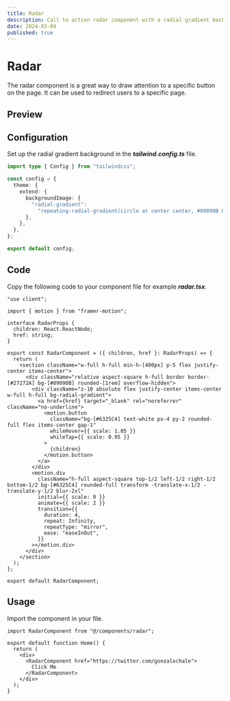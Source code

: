 ```yaml
---
title: Radar
description: Call to action radar component with a radial gradient background.
date: 2024-03-04
published: true
---
```


# Radar

The radar component is a great way to draw attention to a specific button on the page. It can be used to redirect users to a specific page.

## Preview

<ComponentPreview name="radar"/>  

## Configuration

Set up the radial gradient background in the ***tailwind.config.ts*** file.

```ts {6-9} 
import type { Config } from "tailwindcss";

const config = {
  theme: {
    extend: {
      backgroundImage: {
        "radial-gradient":
          "repeating-radial-gradient(circle at center center, #09090B 0%, #09090B 55px, transparent 58px);",
      },
    },
  },
};

export default config;
```

## Code

Copy the following code to your component file for example ***radar.tsx***.

```tsx
"use client";

import { motion } from "framer-motion";

interface RadarProps {
  children: React.ReactNode;
  href: string;
}

export const RadarComponent = ({ children, href }: RadarProps) => {
  return (
    <section className="w-full h-full min-h-[400px] p-5 flex justify-center items-center">
      <div className="relative aspect-square h-full border border-[#27272A] bg-[#09090B] rounded-[1rem] overflow-hidden">
        <div className="z-10 absolute flex justify-center items-center w-full h-full bg-radial-gradient">
          <a href={href} target="_blank" rel="noreferrer" className="no-underline">
            <motion.button
              className="bg-[#6325C4] text-white px-4 py-2 rounded-full flex items-center gap-1"
              whileHover={{ scale: 1.05 }}
              whileTap={{ scale: 0.95 }}
            >
              {children}
            </motion.button>
          </a>
        </div>
        <motion.div
          className="h-full aspect-square top-1/2 left-1/2 right-1/2 bottom-1/2 bg-[#6325C4] rounded-full transform -translate-x-1/2 -translate-y-1/2 blur-2xl"
          initial={{ scale: 0 }}
          animate={{ scale: 2 }}
          transition={{
            duration: 4,
            repeat: Infinity,
            repeatType: "mirror",
            ease: "easeInOut",
          }}
        ></motion.div>
      </div>
    </section>
  );
};

export default RadarComponent;
```

## Usage

Import the component in your file.

```tsx {1,6-8}
import RadarComponent from "@/components/radar";

export default function Home() {
  return (
    <div>
      <RadarComponent href="https://twitter.com/gonzalochale">
        Click Me
      </RadarComponent>
    </div>
  );
}
```

